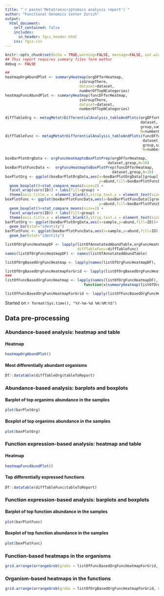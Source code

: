 ```yaml
---
title: "`r paste('Metatranscriptomics analysis report')`"
author: "Functional Genomics Center Zurich"
output: 
  html_document:
    self_contained: false
    includes:
      in_header: fgcz_header.html
    css: fgcz.css
---
```

  
```r
knitr::opts_chunk$set(echo = TRUE,warning=FALSE, message=FALSE, out.width = "49%")
## This report requires summary files form mothur
debug <- FALSE
```

```r
## 
heatmapOrgAbundPlot <- summaryHeatmap(orgDFforHeatmap, 
                                  isGroupThere, 
                                  dataset=dataset, 
                                  numberOfTopNCategories)
heatmapFuncAbundPlot <- summaryHeatmap(funcDFforHeatmap, 
                                  isGroupThere, 
                                  dataset=dataset, 
                                  numberOfTopNCategories)
```

```r
diffTableOrg <- metagMetatrDifferentialAnalysis_tableAndPlots(orgDFforHeatmap,
                                                              dataset,
                                                              group,sampleGroup,refGroup,
                                                              N=numberOfTopNCategories)
diffTableFunc <- metagMetatrDifferentialAnalysis_tableAndPlots(funcDFforHeatmap,
                                                               dataset,
                                                               group,sampleGroup,refGroup,
                                                               N=numberOfTopNCategories)

```

```r
boxBarPlotOrgData <- orgFuncHeatmaptoBoxPlotPrep(orgDFforHeatmap,
                                               dataset,group,N=10)
boxBarPlotFuncData <-  orgFuncHeatmaptoBoxPlotPrep(funcDFforHeatmap,
                                                 dataset,group,N=10)
boxPlotOrg <- ggplot(boxBarPlotOrgData,aes(x=boxBarPlotOrgData[[group]],
                                           y=abund,fill=boxBarPlotFuncData[[group]]))+
  geom_boxplot()+stat_compare_means(size=2) +
  facet_wrap(vars(ID)) + labs(fill=group) + 
  theme(axis.title.x = element_blank(),strip.text.x = element_text(size = 4.5))
boxPlotFunc <- ggplot(boxBarPlotFuncData,aes(x=boxBarPlotFuncData[[group]],
                                           y=abund,fill=boxBarPlotFuncData[[group]]))+
  geom_boxplot()+stat_compare_means(size=2) +
  facet_wrap(vars(ID)) + labs(fill=group) + 
  theme(axis.title.x = element_blank(),strip.text.x = element_text(size = 4.5))
barPlotOrg <- ggplot(boxBarPlotOrgData,aes(x=sample,y=abund,fill=ID))+
  geom_bar(stat="identity")   
barPlotFunc <- ggplot(boxBarPlotFuncData,aes(x=sample,y=abund,fill=ID))+
  geom_bar(stat="identity")   
```

```r
listOfOrgFuncHeatmapDF <- lapply(listOfAnnotatedAbundTable,orgFuncHeatmapPrep,
                                 diffTableFunc=diffTableFunc)
names(listOfOrgFuncHeatmapDF) <- names(listOfAnnotatedAbundTable)

listOfOrgBasedOrgFuncHeatmap <- lapply(names(listOfOrgFuncHeatmapDF),                                    function(x)summaryHeatmap(data.frame(t(listOfOrgFuncHeatmapDF[[x]])),                                                              FALSE,numberOfTopNCategories=5, plotTitle=x))

listOfOrgBasedOrgFuncHeatmapForGrid <- lapply(listOfOrgBasedOrgFuncHeatmap[c(1,4)], function(x)x()[[4]])
###
listOfFuncBasedOrgFuncHeatmap <- lapply(names(listOfOrgFuncHeatmapDF),
                                    function(x)summaryHeatmap(listOfOrgFuncHeatmapDF[[x]],                                                              FALSE,numberOfTopNCategories=5, plotTitle=x))

listOfFuncBasedOrgFuncHeatmapForGrid <- lapply(listOfFuncBasedOrgFuncHeatmap[c(1,4)], function(x)x()[[4]])
```

Started on `r format(Sys.time(), "%Y-%m-%d %H:%M:%S")`

## Data pre-processing {.tabset}

### Abundance-based analysis: heatmap and table
#### Heatmap
```r
heatmapOrgAbundPlot()
```

#### Most differentially abundant organisms
```r
DT::datatable(diffTableOrg$tableToReport)
```

### Abundance-based analysis: barplots and boxplots
#### Barplot of top organims abundance in the samples 
```r
plot(barPlotOrg)
```

#### Boxplot of top organims abundance in the samples 
```r
plot(boxPlotOrg)
```



### Function expression-based  analysis: heatmap and table
#### Heatmap
```r
heatmapFuncAbundPlot()
```

#### Top differentially expressed functions
```r
DT::datatable(diffTableFunc$tableToReport)
```

### Function expression-based  analysis: barplots and boxplots
#### Barplot of top function abundance in the samples 
```r
plot(barPlotFunc)
```

#### Boxplot of top function abundance in the samples 
```r
plot(boxPlotFunc)
```

### Function-based heatmaps in the organisms
```r
grid.arrange(arrangeGrob(grobs = listOfFuncBasedOrgFuncHeatmapForGrid, ncol=2))
```

### Organism-based heatmaps in the functions
```r
grid.arrange(arrangeGrob(grobs = listOfOrgBasedOrgFuncHeatmapForGrid, ncol=2))
```
